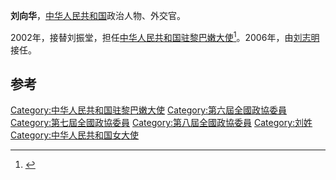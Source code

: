 '''刘向华'''，[[中华人民共和国|中华人民共和国]]政治人物、外交官。

2002年，接替刘振堂，担任[[中国驻黎巴嫩大使列表|中华人民共和国驻黎巴嫩大使]]<ref>{{cite web|author=中华人民共和国外交部|title=中国驻黎巴嫩历任大使|url=http://www.mfa.gov.cn/chn/pds/ziliao/wjrw/2167/2169/t9161.htm
|publisher=中华人民共和国外交部|accessdate=2012-03-06}}</ref>。2006年，由[[刘志明|刘志明]]接任。

== 参考 ==
{{reflist}}
{{start box}}
{{s-dip}}
{{succession box|[[刘振堂|刘振堂]]|[[刘志明|刘志明]]|[[中国驻黎巴嫩大使列表|中华人民共和国驻黎巴嫩大使]]|2002年6月-2006年11月}}
{{end box}}
{{中国政治人物小作品}}

[[Category:中华人民共和国驻黎巴嫩大使|Category:中华人民共和国驻黎巴嫩大使]]
[[Category:第六屆全國政協委員|Category:第六屆全國政協委員]]
[[Category:第七屆全國政協委員|Category:第七屆全國政協委員]]
[[Category:第八屆全國政協委員|Category:第八屆全國政協委員]]
[[Category:刘姓|Category:刘姓]]
[[Category:中华人民共和国女大使|Category:中华人民共和国女大使]]